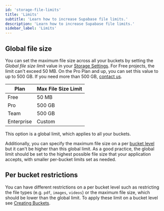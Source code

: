 ```yaml
---
id: 'storage-file-limits'
title: 'Limits'
subtitle: 'Learn how to increase Supabase file limits.'
description: 'Learn how to increase Supabase file limits.'
sidebar_label: 'Limits'
---
```


## Global file size

You can set the maximum file size across all your buckets by setting the _Global file size limit_ value in your [Storage Settings](https://supabase.com/dashboard/project/_/storage/settings). For Free projects, the limit can't exceed 50 MB. On the Pro Plan and up, you can set this value to up to 500 GB. If you need more than 500 GB, [contact us](https://supabase.com/dashboard/support/new).

| Plan       | Max File Size Limit |
| ---------- | ------------------- |
| Free       | 50 MB               |
| Pro        | 500 GB              |
| Team       | 500 GB              |
| Enterprise | Custom              |

<Admonition type="note">

This option is a global limit, which applies to all your buckets.

</Admonition>

Additionally, you can specify the maximum file size on a per [bucket level](/docs/guides/storage/buckets/creating-buckets#restricting-uploads) but it can't be higher than this global limit. As a good practice, the global limit should be set to the highest possible file size that your application accepts, with smaller per-bucket limits set as needed.

## Per bucket restrictions

You can have different restrictions on a per bucket level such as restricting the file types (e.g. `pdf`, `images`, `videos`) or the maximum file size, which should be lower than the global limit. To apply these limit on a bucket level see [Creating Buckets](/docs/guides/storage/buckets/creating-buckets#restricting-uploads).
